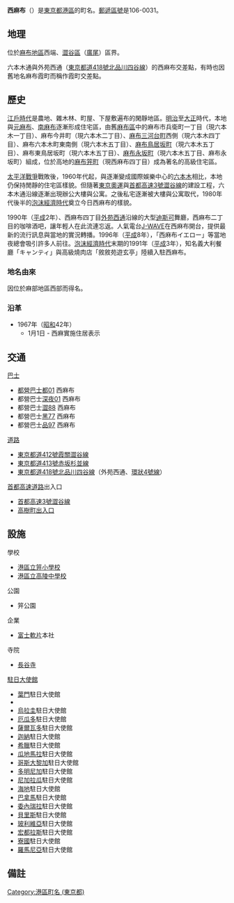 {{Pathnav|日本|東京都|[[港區_(東京都)|港區]]|frame=1}}
{{Infobox Settlement
|official_name = 西麻布
|native_name =
|settlement_type = [[町|町]]
|image_skyline = Fuji Film HQ Tokyo 1.jpg
|imagesize = 200px
|image_caption = [[富士軟片|富士軟片]]本社
|image_flag =
|image_seal =
| image_map =
| map_caption =
| pushpin_map =
|subdivision_type = [[國家|國家]]
|subdivision_name = [[File:Flag_of_Japan.svg|border]] [[日本|日本]]
|subdivision_type1 = [[都道府縣|都道府縣]]
|subdivision_name1 = [[File:Flag_of_Tokyo_Prefecture.svg|25px]] [[東京都|東京都]]
|subdivision_type2 = [[東京都區部|特別區]]
|subdivision_name2 = [[File:Flag_of_Minato,_Tokyo.svg|25px]] [[港區_(東京都)|港區]]
|established_title =
|established_date =
|government_type =
|leader_title =
|leader_name =
|area_magnitude =
|area_total_sq_mi =
|area_total_km2 =
|area_land_sq_mi =
|area_land_km2 =
|area_urban_sq_mi =
|area_urban_km2 =
|area_metro_km2 =
|area_metro_sq_mi =
|population_as_of= 2013年（平成25年）7月1日
|population_footnotes =
|population_total = 9773<ref>[http://www.city.minato.tokyo.jp/toukeichousa/kuse/toke/jinko/chocho/azabu/2013/07.html 港区公式ホームページ／2013年7月（町丁目別人口・世帯数（麻布地区総合支所管内））]</ref>
|population_urban =
|population_metro =
|population_density_sq_mi =
|population_density_km2 =
| timezone = [[日本標準時間|JST]]
| utc_offset = +9
|timezone_DST =
|utc_offset_DST =
|latd=|latm=|lats=|latNS=
|longd=|longm=|longs=|longEW=
|elevation_footnotes=
|elevation_m =
|elevation_ft =
|postal_code_type = [[郵遞區號|郵遞區號]]
|postal_code = 106-0031
|area_code =
|website =
|footnotes =
}}
'''西麻布'''（{{jpn|j=西麻布|hg=にしあざぶ|rm=Nishi-azabu|f=y}}）是[[東京都|東京都]][[港區_(東京都)|港區]]的町名。[[郵遞區號|郵遞區號]]是106-0031。

== 地理 ==
位於[[麻布區|麻布地區]]西端、[[澀谷區|澀谷區]]（[[廣尾_(澀谷區)|廣尾]]）區界。

六本木通與外苑西通（[[東京都道418號北品川四谷線|東京都道418號北品川四谷線]]）的西麻布交差點，有時也因舊地名麻布霞町而稱作霞町交差點。

== 歷史 ==
[[江戶時代|江戶時代]]是農地、雜木林、町屋、下屋敷遍布的閑靜地區。[[明治|明治]]至[[大正|大正]]時代，本地與[[元麻布|元麻布]]、[[南麻布|南麻布]]逐漸形成住宅區，由舊[[麻布區|麻布區]]中的麻布市兵衛町一丁目（現六本木一丁目）、麻布今井町（現六本木二丁目）、[[三河台町|麻布三河台町]]西側（現六本木四丁目）、麻布六本木町東南側（現六本木五丁目）、[[麻布鳥居坂町|麻布鳥居坂町]]（現六本木五丁目）、麻布東鳥居坂町（現六本木五丁目）、[[麻布永坂町|麻布永坂町]]（現六本木五丁目、麻布永坂町）組成，位於高地的[[笄町|麻布笄町]]（現西麻布四丁目）成為著名的高級住宅區。

[[太平洋戰爭|太平洋戰爭]]戰敗後，1960年代起，與逐漸變成國際娛樂中心的[[六本木|六本木]]相比，本地仍保持閒靜的住宅區樣貌。但隨著[[1964年夏季奧林匹克運動會|東京奧運]]與[[首都高速3號澀谷線|首都高速3號澀谷線]]的建設工程，六本木通沿線逐漸出現辦公大樓與公寓。之後私宅逐漸被大樓與公寓取代，1980年代後半的[[日本泡沫經濟|泡沫經濟時代]]奠立今日西麻布的樣貌。

1990年（[[平成|平成]]2年）、西麻布四丁目[[外苑西通|外苑西通]]沿線的大型[[迪斯可|迪斯可]]舞廳，西麻布二丁目的咖啡酒吧，讓年輕人在此流連忘返。人氣電台[[J-WAVE|J-WAVE]]在西麻布開台，提供最新的流行訊息與當地的實況轉播。1996年（[[平成|平成]]8年），「西麻布イエロー」等當地夜總會吸引許多人前往。[[日本泡沫經濟|泡沫經濟時代]]末期的1991年（[[平成|平成]]3年），知名義大利餐廳「キャンティ」與高級燒肉店「敘敘苑遊玄亭」陸續入駐西麻布。

=== 地名由來 ===
因位於麻部地區西部而得名。

=== 沿革 ===
* 1967年（[[昭和|昭和]]42年）
**1月1日 - 西麻實施住居表示

==交通==
; [[巴士|巴士]]
* [[都營巴士|都營巴士]][[都營巴士澀谷營業所#都01系統、RH01系統、深夜01系統|都01]] 西麻布
* 都營巴士[[都營巴士澀谷營業所#都01系統、RH01系統、深夜01系統|深夜01]] 西麻布
* 都營巴士[[都營巴士新宿支所#澀88系統|澀88]] 西麻布
* 都營巴士[[都營巴士品川營業所#黑77系統|黑77]] 西麻布
* 都營巴士[[都營巴士杉並支所#品97系統|品97]] 西麻布
; [[道路|道路]]
* [[東京都道412號霞關澀谷線|東京都道412號霞關澀谷線]]
* [[東京都道413號赤坂杉並線|東京都道413號赤坂杉並線]]
* [[東京都道418號北品川四谷線|東京都道418號北品川四谷線]]（外苑西通、[[東京都市計畫道路幹線街路環狀第4號線|環狀4號線]]）
; [[首都高速道路|首都高速道路]]出入口
* [[首都高速3號澀谷線|首都高速3號澀谷線]]
* [[高樹町出入口|高樹町出入口]]

== 設施 ==
; 學校
* [[港區立笄小學校|港區立笄小學校]]
* [[港區立高陵中學校|港區立高陵中學校]]
; 公園
* 笄公園
; 企業
* [[富士軟片|富士軟片]]本社
; 寺院
* [[長谷寺_(東京都港區)|長谷寺]]
; [[駐日本外交機構列表|駐日大使館]]
* [[葉門|葉門]]駐日大使館
* {{Link-uk|烏克蘭駐日大使館|Посольство України в Японії}}
* [[烏拉圭|烏拉圭]]駐日大使館
* [[厄瓜多|厄瓜多]]駐日大使館
* [[薩爾瓦多|薩爾瓦多]]駐日大使館
* [[迦納|迦納]]駐日大使館
* [[希臘|希臘]]駐日大使館
* [[瓜地馬拉|瓜地馬拉]]駐日大使館
* [[哥斯大黎加|哥斯大黎加]]駐日大使館
* [[多明尼加|多明尼加]]駐日大使館
* [[尼加拉瓜|尼加拉瓜]]駐日大使館
* [[海地|海地]]駐日大使館
* [[巴拿馬|巴拿馬]]駐日大使館
* [[委內瑞拉|委內瑞拉]]駐日大使館
* [[貝里斯|貝里斯]]駐日大使館
* [[玻利維亞|玻利維亞]]駐日大使館
* [[宏都拉斯|宏都拉斯]]駐日大使館
* [[寮國|寮國]]駐日大使館
* [[羅馬尼亞|羅馬尼亞]]駐日大使館

== 備註 ==
{{Reflist}}

{{港區 (東京都)的町名}}

{{DEFAULTSORT:Nishiazabu}}
[[Category:港區町名_(東京都)|Category:港區町名 (東京都)]]